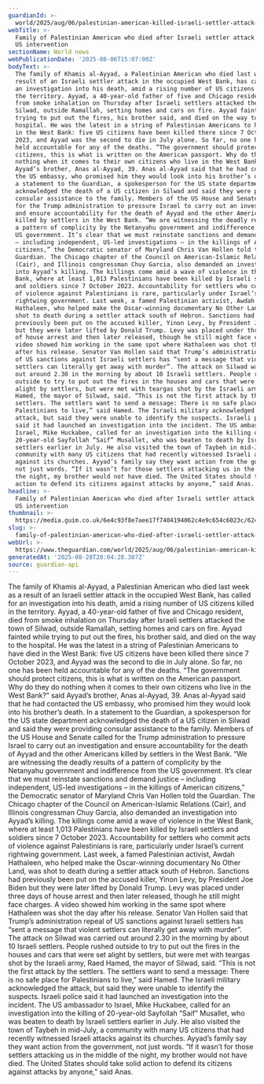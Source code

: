 ```yaml
---
guardianId: >-
  world/2025/aug/06/palestinian-american-killed-israeli-settler-attack-khamis-al-ayyad
webTitle: >-
  Family of Palestinian American who died after Israeli settler attack calls for
  US intervention
sectionName: World news
webPublicationDate: '2025-08-06T15:07:00Z'
bodyText: >-
  The family of Khamis al-Ayyad, a Palestinian American who died last week as a
  result of an Israeli settler attack in the occupied West Bank, has called for
  an investigation into his death, amid a rising number of US citizens killed in
  the territory. Ayyad, a 40-year-old father of five and Chicago resident, died
  from smoke inhalation on Thursday after Israeli settlers attacked the town of
  Silwad, outside Ramallah, setting homes and cars on fire. Ayyad fainted while
  trying to put out the fires, his brother said, and died on the way to the
  hospital. He was the latest in a string of Palestinian Americans to have died
  in the West Bank: five US citizens have been killed there since 7 October
  2023, and Ayyad was the second to die in July alone. So far, no one has been
  held accountable for any of the deaths. “The government should protect
  citizens, this is what is written on the American passport. Why do they do
  nothing when it comes to their own citizens who live in the West Bank?” said
  Ayyad’s brother, Anas al-Ayyad, 39. Anas al-Ayyad said that he had contacted
  the US embassy, who promised him they would look into his brother’s death. In
  a statement to the Guardian, a spokesperson for the US state department
  acknowledged the death of a US citizen in Silwad and said they were providing
  consular assistance to the family. Members of the US House and Senate called
  for the Trump administration to pressure Israel to carry out an investigation
  and ensure accountability for the death of Ayyad and the other Americans
  killed by settlers in the West Bank. “We are witnessing the deadly results of
  a pattern of complicity by the Netanyahu government and indifference from the
  US government. It’s clear that we must reinstate sanctions and demand justice
  – including independent, US-led investigations – in the killings of American
  citizens,” the Democratic senator of Maryland Chris Van Hollen told the
  Guardian. The Chicago chapter of the Council on American-Islamic Relations
  (Cair), and Illinois congressman Chuy Garcia, also demanded an investigation
  into Ayyad’s killing. The killings come amid a wave of violence in the West
  Bank, where at least 1,013 Palestinians have been killed by Israeli settlers
  and soldiers since 7 October 2023. Accountability for settlers who commit acts
  of violence against Palestinians is rare, particularly under Israel’s current
  rightwing government. Last week, a famed Palestinian activist, Awdah
  Hathaleen, who helped make the Oscar-winning documentary No Other Land, was
  shot to death during a settler attack south of Hebron. Sanctions had
  previously been put on the accused killer, Yinon Levy, by President Joe Biden
  but they were later lifted by Donald Trump. Levy was placed under three days
  of house arrest and then later released, though he still might face charges. A
  video showed him working in the same spot where Hathaleen was shot the day
  after his release. Senator Van Hollen said that Trump’s administration repeal
  of US sanctions against Israeli settlers has “sent a message that violent
  settlers can literally get away with murder”. The attack on Silwad was carried
  out around 2.30 in the morning by about 10 Israeli settlers. People rushed
  outside to try to put out the fires in the houses and cars that were set
  alight by settlers, but were met with teargas shot by the Israeli army, Raed
  Hamed, the mayor of Silwad, said. “This is not the first attack by the
  settlers. The settlers want to send a message: There is no safe place for
  Palestinians to live,” said Hamed. The Israeli military acknowledged the
  attack, but said they were unable to identify the suspects. Israeli police
  said it had launched an investigation into the incident. The US ambassador to
  Israel, Mike Huckabee, called for an investigation into the killing of
  20-year-old Sayfollah “Saif” Musallet, who was beaten to death by Israeli
  settlers earlier in July. He also visited the town of Taybeh in mid-July, a
  community with many US citizens that had recently witnessed Israeli attacks
  against its churches. Ayyad’s family say they want action from the government,
  not just words. “If it wasn’t for those settlers attacking us in the middle of
  the night, my brother would not have died. The United States should take solid
  action to defend its citizens against attacks by anyone,” said Anas.
headline: >-
  Family of Palestinian American who died after Israeli settler attack calls for
  US intervention
thumbnail: >-
  https://media.guim.co.uk/6e4c93f8e7aee17f7404194062c4e9c654c6023c/624_0_4585_3667/500.jpg
slug: >-
  family-of-palestinian-american-who-died-after-israeli-settler-attack-calls-for-us-intervention
webUrl: >-
  https://www.theguardian.com/world/2025/aug/06/palestinian-american-killed-israeli-settler-attack-khamis-al-ayyad
generatedAt: '2025-08-28T20:04:28.387Z'
source: guardian-api
---
```

The family of Khamis al-Ayyad, a Palestinian American who died last week as a result of an Israeli settler attack in the occupied West Bank, has called for an investigation into his death, amid a rising number of US citizens killed in the territory. Ayyad, a 40-year-old father of five and Chicago resident, died from smoke inhalation on Thursday after Israeli settlers attacked the town of Silwad, outside Ramallah, setting homes and cars on fire. Ayyad fainted while trying to put out the fires, his brother said, and died on the way to the hospital. He was the latest in a string of Palestinian Americans to have died in the West Bank: five US citizens have been killed there since 7 October 2023, and Ayyad was the second to die in July alone. So far, no one has been held accountable for any of the deaths. “The government should protect citizens, this is what is written on the American passport. Why do they do nothing when it comes to their own citizens who live in the West Bank?” said Ayyad’s brother, Anas al-Ayyad, 39. Anas al-Ayyad said that he had contacted the US embassy, who promised him they would look into his brother’s death. In a statement to the Guardian, a spokesperson for the US state department acknowledged the death of a US citizen in Silwad and said they were providing consular assistance to the family. Members of the US House and Senate called for the Trump administration to pressure Israel to carry out an investigation and ensure accountability for the death of Ayyad and the other Americans killed by settlers in the West Bank. “We are witnessing the deadly results of a pattern of complicity by the Netanyahu government and indifference from the US government. It’s clear that we must reinstate sanctions and demand justice – including independent, US-led investigations – in the killings of American citizens,” the Democratic senator of Maryland Chris Van Hollen told the Guardian. The Chicago chapter of the Council on American-Islamic Relations (Cair), and Illinois congressman Chuy Garcia, also demanded an investigation into Ayyad’s killing. The killings come amid a wave of violence in the West Bank, where at least 1,013 Palestinians have been killed by Israeli settlers and soldiers since 7 October 2023. Accountability for settlers who commit acts of violence against Palestinians is rare, particularly under Israel’s current rightwing government. Last week, a famed Palestinian activist, Awdah Hathaleen, who helped make the Oscar-winning documentary No Other Land, was shot to death during a settler attack south of Hebron. Sanctions had previously been put on the accused killer, Yinon Levy, by President Joe Biden but they were later lifted by Donald Trump. Levy was placed under three days of house arrest and then later released, though he still might face charges. A video showed him working in the same spot where Hathaleen was shot the day after his release. Senator Van Hollen said that Trump’s administration repeal of US sanctions against Israeli settlers has “sent a message that violent settlers can literally get away with murder”. The attack on Silwad was carried out around 2.30 in the morning by about 10 Israeli settlers. People rushed outside to try to put out the fires in the houses and cars that were set alight by settlers, but were met with teargas shot by the Israeli army, Raed Hamed, the mayor of Silwad, said. “This is not the first attack by the settlers. The settlers want to send a message: There is no safe place for Palestinians to live,” said Hamed. The Israeli military acknowledged the attack, but said they were unable to identify the suspects. Israeli police said it had launched an investigation into the incident. The US ambassador to Israel, Mike Huckabee, called for an investigation into the killing of 20-year-old Sayfollah “Saif” Musallet, who was beaten to death by Israeli settlers earlier in July. He also visited the town of Taybeh in mid-July, a community with many US citizens that had recently witnessed Israeli attacks against its churches. Ayyad’s family say they want action from the government, not just words. “If it wasn’t for those settlers attacking us in the middle of the night, my brother would not have died. The United States should take solid action to defend its citizens against attacks by anyone,” said Anas.
